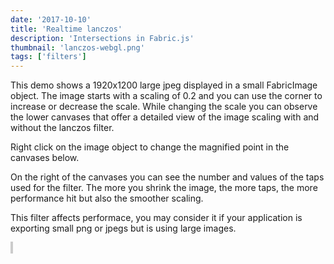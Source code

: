```yaml
---
date: '2017-10-10'
title: 'Realtime lanczos'
description: 'Intersections in Fabric.js'
thumbnail: 'lanczos-webgl.png'
tags: ['filters']
---
```



This demo shows a 1920x1200 large jpeg displayed in a small FabricImage object.
The image starts with a scaling of 0.2 and you can use the corner to increase or decrease the scale.
While changing the scale you can observe the lower canvases that offer a detailed view of the image scaling with and without the lanczos filter.

Right click on the image object to change the magnified point in the canvases below.

On the right of the canvases you can see the number and values of the taps used for the filter.
The more you shrink the image, the more taps, the more performance hit but also the smoother scaling.

This filter affects performace, you may consider it if your application is exporting small png or jpegs but is using large images.

<canvas id="canvas" width="800" height="500"></canvas>
<div class="flexH">
	<div class="flexV">
		<canvas id="c" width="550" height="400" style="border:1px solid #ccc"></canvas>
		<canvas id="b" width="550" height="400" style="border:1px solid #ccc"></canvas>
	</div>
	<pre id="log" ></pre>
</div>
<CodeEditor code={code} canvasId="canvas" client:idle>
  
</CodeEditor>